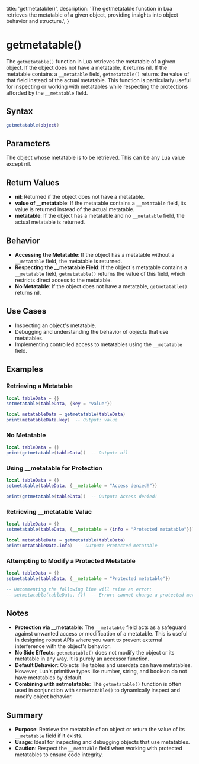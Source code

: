   title: 'getmetatable()',
  description:
    'The getmetatable function in Lua retrieves the metatable of a given object, providing insights into object behavior and structure.',
}

# getmetatable()

The `getmetatable()` function in Lua retrieves the metatable of a given object. If the object does not have a metatable, it returns nil. If the metatable contains a `__metatable` field, `getmetatable()` returns the value of that field instead of the actual metatable. This function is particularly useful for inspecting or working with metatables while respecting the protections afforded by the `__metatable` field.

## Syntax

```lua
getmetatable(object)
```

## Parameters

<Properties>
  <Property name="object" type="any">
    The object whose metatable is to be retrieved. This can be any Lua value except nil.
  </Property>
</Properties>

## Return Values

- **nil**: Returned if the object does not have a metatable.
- **value of __metatable**: If the metatable contains a `__metatable` field, its value is returned instead of the actual metatable.
- **metatable**: If the object has a metatable and no `__metatable` field, the actual metatable is returned.

## Behavior

- **Accessing the Metatable**: If the object has a metatable without a `__metatable` field, the metatable is returned.
- **Respecting the __metatable Field**: If the object's metatable contains a `__metatable` field, `getmetatable()` returns the value of this field, which restricts direct access to the metatable.
- **No Metatable**: If the object does not have a metatable, `getmetatable()` returns nil.

## Use Cases

- Inspecting an object's metatable.
- Debugging and understanding the behavior of objects that use metatables.
- Implementing controlled access to metatables using the `__metatable` field.

## Examples

### Retrieving a Metatable
```lua
local tableData = {}
setmetatable(tableData, {key = "value"})

local metatableData = getmetatable(tableData)
print(metatableData.key)  -- Output: value
```

### No Metatable
```lua
local tableData = {}
print(getmetatable(tableData))  -- Output: nil
```

### Using __metatable for Protection
```lua
local tableData = {}
setmetatable(tableData, {__metatable = "Access denied!"})

print(getmetatable(tableData))  -- Output: Access denied!
```

### Retrieving __metatable Value
```lua
local tableData = {}
setmetatable(tableData, {__metatable = {info = "Protected metatable"}})

local metatableData = getmetatable(tableData)
print(metatableData.info)  -- Output: Protected metatable
```

### Attempting to Modify a Protected Metatable
```lua
local tableData = {}
setmetatable(tableData, {__metatable = "Protected metatable"})

-- Uncommenting the following line will raise an error:
-- setmetatable(tableData, {})  -- Error: cannot change a protected metatable
```

## Notes

- **Protection via __metatable**: The `__metatable` field acts as a safeguard against unwanted access or modification of a metatable. This is useful in designing robust APIs where you want to prevent external interference with the object's behavior.
- **No Side Effects**: `getmetatable()` does not modify the object or its metatable in any way. It is purely an accessor function.
- **Default Behavior**: Objects like tables and userdata can have metatables. However, Lua's primitive types like number, string, and boolean do not have metatables by default.
- **Combining with setmetatable**: The `getmetatable()` function is often used in conjunction with `setmetatable()` to dynamically inspect and modify object behavior.

## Summary

- **Purpose**: Retrieve the metatable of an object or return the value of its `__metatable` field if it exists.
- **Usage**: Ideal for inspecting and debugging objects that use metatables.
- **Caution**: Respect the `__metatable` field when working with protected metatables to ensure code integrity.
